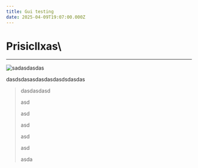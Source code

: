```yaml
---
title: Gui testing
date: 2025-04-09T19:07:00.000Z
---
```

# Prisicllxas\

- - -



![sadasdasdas](/uploads/screenshot-2025-04-04-140826.png "wwwwwwwwwww")



dasdsdasasdasdasdasdsdasdas

> dasdasdasd
>
> asd
>
> asd
>
> asd
>
> asd
>
> asd
>
> asda
